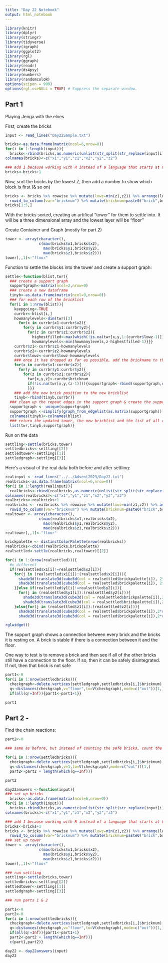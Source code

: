 ```yaml
---
title: "Day 22 Notebook"
output: html_notebook
---
```


```r
library(knitr)
library(dplyr)
library(stringr)
library(tidyverse)
library(igraph)
library(ggplot2)
library(rgl)
library(ggraph)
library(readr)
library(ds4psy)
library(numbers)
library(randomcoloR) 
options(scipen = 999)
options(rgl.useNULL = TRUE) # Suppress the separate window.
```


## Part 1
Playing Jenga with the elves

First, create the bricks
```r
input <- read_lines("Day22Sample.txt")

bricks<-as.data.frame(matrix(ncol=6,nrow=0))
for(i in 1:length(input)){
  bricks<-rbind(bricks,as.numeric(unlist(str_split(str_replace(input[i],"~",","),","))))}
colnames(bricks)<-c("x1","y1","z1","x2","y2","z2")

### add 1 because working with R instead of a language that starts at 0.
bricks<-bricks+1
```

Now, sort the bricks by the lowest Z, then add a number to show which block is first (& so on)
```r
bricks <- bricks %>% rowwise %>% mutate(lowz=min(z1,z2)) %>% arrange(lowz) %>%
  rowid_to_column(var="bricknum") %>% mutate(bricknum=paste0("brick",bricknum))
bricks[1:5,]
```
With the bricks sorted, creating an artifical "tower" for them to settle into.  It will be a three dimensional array and the lowest layer will be "floor"

Create Container and Graph (mostly for part 2)
```r
tower <- array(character(),
               c(max(bricks$x1,bricks$x2),
                 max(bricks$y1,bricks$y2),
                 max(bricks$z1,bricks$z2)))
tower[,,1]<-"floor"
```



Function to settle the blocks into the tower and create a support graph:
```r
settle<-function(blist,twr){
  ### create a support graph
  supportgraph<-matrix(ncol=2,nrow=0)
  ### create a new dataframe
  tinyb<-as.data.frame(matrix(ncol=9,nrow=0))
  ### for each row of the bricklist
  for(i in 1:nrow(blist)){
    keepgoing<-TRUE
    currbr<-blist[i,]
    howmanylevels<-dim(twr)[3]
      for(x in currbr$x1:currbr$x2){
        for(y in currbr$y1:currbr$y2){
          for(z in currbr$z1:currbr$z2){
            highestfilled<-max(which(!is.na(twr[x,y,1:(currbr$lowz-1)])))
            howmanylevels<-min(howmanylevels,z-highestfilled-1)}}}
    currbr$z1<-currbr$z1-howmanylevels
    currbr$z2<-currbr$z2-howmanylevels
    currbr$lowz<-currbr$lowz-howmanylevels
    ### once it has dropped as far as possible, add the brickname to the tower
    for(x in currbr$x1:currbr$x2){
      for(y in currbr$y1:currbr$y2){
        for(z in currbr$z1:currbr$z2){
          twr[x,y,z]<-currbr$bricknum
          if(!is.na(twr[x,y,(z-1)])){supportgraph<-rbind(supportgraph,c(twr[x,y,(z-1)],currbr$bricknum))}
          }}}
    ### add the new brick position to the new bricklist
    tinyb<-rbind(tinyb,currbr)}
  ### clean up the repeat edges in the support graph & create the support graph
  supportgraph <- unique(supportgraph)
  supportgraph <-simplify(graph_from_edgelist(as.matrix(supportgraph)))
  colnames(tinyb)<-colnames(blist)
  ### return the updated tower, the new bricklist and the list of all connections between bricks
  list(twr,tinyb,supportgraph)}
```


Run on the data

```r
settling<-settle(bricks,tower)
settledbricks<-settling[[2]]
settledtower<-settling[[1]]
settledgraph<-settling[[3]]

```



Here's a visual of the real data both before and after settling:

```r
realinput <- read_lines("../../Advent2023/Day22.txt")
realbricks<-as.data.frame(matrix(ncol=6,nrow=0))
for(i in 1:length(realinput)){
  realbricks<-rbind(realbricks,as.numeric(unlist(str_split(str_replace(realinput[i],"~",","),","))))}
colnames(realbricks)<-c("x1","y1","z1","x2","y2","z2")
realbricks<-realbricks+1
realbricks <- realbricks %>% rowwise %>% mutate(lowz=min(z1,z2)) %>% arrange(lowz) %>%
  rowid_to_column(var="bricknum") %>% mutate(bricknum=paste0("brick",bricknum))
realtower <- array(character(),
               c(max(realbricks$x1,realbricks$x2),
                 max(realbricks$y1,realbricks$y2),
                 max(realbricks$z1,realbricks$z2)))
realtower[,,1]<-"floor"

brickpalette <- distinctColorPalette(nrow(realbricks))
realbricks<-cbind(realbricks,brickpalette)
realsettled<-settle(realbricks,realtower)[[2]]
```


```r
for(i in 1:(nrow(realsettled))){
  #x different
  if(realsettled$x1[i]!=realsettled$x2[i]){
    for(j in (realsettled$x1[i]):(realsettled$x2[i])){
      shade3d(translate3d(cube3d(col = realsettled$brickpalette[i]), 2*j+1, 2*realbricks$y1[i]+1, 2*realbricks$z1[i]+1))
      shade3d(translate3d(cube3d(col = realsettled$brickpalette[i]), 2*j+26, 2*realsettled$y1[i]+26, 2*realsettled$z1[i]+1))
    }}else if(realsettled$y1[i]!=realsettled$y2[i]){
      for(j in (realsettled$y1[i]):(realsettled$y2[i])){
        shade3d(translate3d(cube3d(col = realsettled$brickpalette[i]),2*realbricks$x1[i]+1, 2*j+1, 2*realbricks$z1[i]+1))
        shade3d(translate3d(cube3d(col = realsettled$brickpalette[i]),2*realsettled$x1[i]+26, 2*j+26, 2*realsettled$z1[i]+1))}
    }else{for(j in (realsettled$z1[i]):(realsettled$z2[i])){
      shade3d(translate3d(cube3d(col = realsettled$brickpalette[i]),2*realbricks$x1[i]+1,2*realbricks$y1[i]+1,2*j+1))
      shade3d(translate3d(cube3d(col = realsettled$brickpalette[i]),2*realsettled$x1[i]+26,2*realsettled$y1[i]+26,2*j+1))}}}

rglwidget()
```


The support graph shows a connection between every brick and the bricks it is resting on.  A brick is stable if there is a connection between it and the floor.

One way to test is to remove a brick and then see if all of the other bricks still have a connection to the floor.  If so, then it can be safely disintegrated.
If not, then that brick is not safe

```r
part1<-0
for(i in 1:nrow(settledbricks)){
  checkgraph<-delete.vertices(settledgraph,settledbricks[i,]$bricknum)
  q<-distances(checkgraph,v="floor",to=V(checkgraph),mode=c("out"))[1,]
  if(all(q!=Inf)){part1<-part1+1}}

part1
```
## Part 2 - 
Find the chain reactions:

```r
part2<-0

### same as before, but instead of counting the safe bricks, count the number that would fall

for(i in 1:nrow(settledbricks)){
  checkgraph<-delete.vertices(settledgraph,settledbricks[i,]$bricknum)
  q<-distances(checkgraph,v=1,to=V(checkgraph),mode=c("out"))[1,]
  part2<-part2 + length(which(q==Inf))}

part2
```

```r
day22answers <-function(input){
### set up bricks
  bricks<-as.data.frame(matrix(ncol=6,nrow=0))
for(i in 1:length(input)){
  bricks<-rbind(bricks,as.numeric(unlist(str_split(str_replace(input[i],"~",","),","))))}
colnames(bricks)<-c("x1","y1","z1","x2","y2","z2")

### add 1 because working with R instead of a language that starts at 0.
bricks<-bricks+1
bricks <- bricks %>% rowwise %>% mutate(lowz=min(z1,z2)) %>% arrange(lowz) %>%
  rowid_to_column(var="bricknum") %>% mutate(bricknum=paste0("brick",bricknum))
### set up tower
tower <- array(character(),
               c(max(bricks$x1,bricks$x2),
                 max(bricks$y1,bricks$y2),
                 max(bricks$z1,bricks$z2)))
tower[,,1]<-"floor"

### run settling
settling<-settle(bricks,tower)
settledbricks<-settling[[2]]
settledtower<-settling[[1]]
settledgraph<-settling[[3]]  

### run parts 1 & 2

part1<-0
part2<-0
for(i in 1:nrow(settledbricks)){
  checkgraph<-delete.vertices(settledgraph,settledbricks[i,]$bricknum)
  q<-distances(checkgraph,v="floor",to=V(checkgraph),mode=c("out"))[1,]
  if(all(q!=Inf)){part1<-part1+1}
  part2<-part2 + length(which(q==Inf))}
  c(part1,part2)}

```

```r
day22 <- day22answers(input)
day22
```